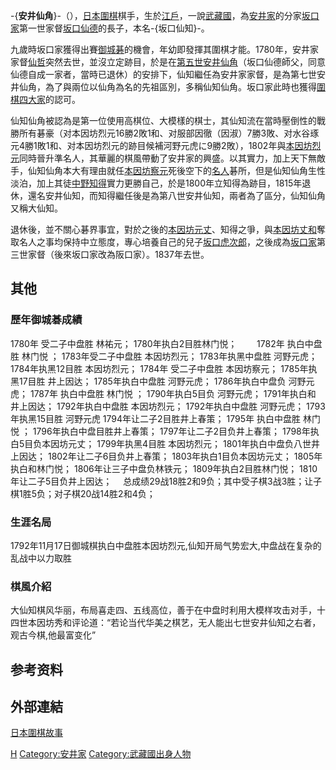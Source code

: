 -{'''安井仙角'''}-（{{bd|1764年||1837年|catIdx=H}}），[[日本|日本]][[圍棋|圍棋]]棋手，生於[[東京|江戶]]，一說[[武藏國|武藏國]]，為[[安井家|安井家]]的分家[[坂口家|坂口家]]第一世家督[[坂口仙德|坂口仙德]]的長子，本名-{坂口仙知}-。

九歲時坂口家獲得出賽[[御城棋|御城碁]]的機會，年幼即發揮其圍棋才能。1780年，安井家家督[[第六世安井仙哲|仙哲]]突然去世，並沒立定跡目，於是在[[第五世安井仙角|第五世安井仙角]]（坂口仙德師父，同意仙德自成一家者，當時已退休）的安排下，仙知繼任為安井家家督，是為第七世安井仙角，為了與兩位以仙角為名的先祖區別，多稱仙知仙角。坂口家此時也獲得[[圍棋四大家|圍棋四大家]]的認可。

仙知仙角被認為是第一位使用高棋位、大模樣的棋士，其仙知流在當時壓倒性的戰勝所有碁豪（对本因坊烈元16勝2敗1和、对服部因徹（因淑）7勝3敗、对水谷琢元4勝1敗1和、对本因坊烈元的跡目候補河野元虎に9勝2敗），1802年與[[第十世本因坊烈元|本因坊烈元]]同時晉升準名人，其華麗的棋風帶動了安井家的興盛。以其實力，加上天下無敵手，仙知仙角本大有理由就任[[第九世本因坊察元|本因坊察元]]死後空下的[[名人|名人]]碁所，但是仙知仙角生性淡泊，加上其徒[[第八世安井仙知|中野知得]]實力更勝自己，於是1800年立知得為跡目，1815年退休，還名安井仙知，而知得繼任後是為第八世安井仙知，兩者為了區分，仙知仙角又稱大仙知。

退休後，並不關心碁界事宜，對於之後的[[第十一世本因坊元丈|本因坊元丈]]、知得之爭，與[[第十二世本因坊丈和|本因坊丈和]]奪取名人之事均保持中立態度，專心培養自己的兒子[[阪口仙得|坂口虎次郎]]，之後成為[[坂口家|坂口家]]第三世家督（後來坂口家改為阪口家）。1837年去世。

==其他==
===歷年御城碁成績===
1780年 受二子中盘胜 林祐元；
1780年执白2目胜林门悦； 
　　1782年 执白中盘胜 林门悦 ；
1783年受二子中盘胜 本因坊烈元；
1783年执黑中盘胜 河野元虎；
1784年执黑12目胜 本因坊烈元；
1784年 受二子中盘胜 本因坊察元；
1785年执黑17目胜 井上因达；
1785年执白中盘胜 河野元虎；
1786年执白中盘负 河野元虎；
1787年 执白中盘胜 林门悦 ；
1790年执白5目负 河野元虎；
1791年执白和 井上因达；
1792年执白中盘胜 本因坊烈元；
1792年执白中盘胜 河野元虎；
1793年执黑15目胜 河野元虎
1794年让二子2目胜井上春策；
1795年 执白中盘胜 林门悦 ；
1796年执白中盘目胜井上春策；
1797年让二子2目负井上春策；
1798年执白5目负本因坊元丈；
1799年执黑4目胜 本因坊烈元；
1801年执白中盘负八世井上因达；
1802年让二子6目负井上春策；
1803年执白1目负本因坊元丈；
1805年执白和林门悦；
1806年让三子中盘负林铁元；
1809年执白2目胜林门悦；
1810年让二子5目负井上因达；
　总成绩29战18胜2和9负；其中受子棋3战3胜；让子棋1胜5负；对子棋20战14胜2和4负；

===生涯名局===
1792年11月17日御城棋执白中盘胜本因坊烈元,仙知开局气势宏大,中盘战在复杂的乱战中以力取胜

===棋風介紹===
大仙知棋风华丽，布局喜走四、五线高位，善于在中盘时利用大模样攻击对手，十四世本因坊秀和评论道：“若论当代华美之棋艺，无人能出七世安井仙知之右者，观古今棋,他最富变化”

==参考资料==
{{reflist}}

== 外部連結 ==
[https://web.archive.org/web/20150418000611/http://www.flygo.net/history/jhistory/jhistory_index.html 日本圍棋故事]

{{安井家}}

[[Category:江戶時代圍棋棋手|H]]
[[Category:安井家|Category:安井家]]
[[Category:武藏國出身人物|Category:武藏國出身人物]]
